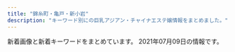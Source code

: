 ```yaml
---
title: "錦糸町・亀戸・新小岩"
description: "キーワード別にの巨乳アジアン・チャイナエステ嬢情報をまとめました。"
---
```


新着画像と新着キーワードをまとめています。
2021年07月09日の情報です。

<DmmAffiliateIns />
<KeywordTable
  shops={
    [
    {
        "img_links": [
            "http://dccompanyqoo10.cafe24.com/tiffany/images/common/header.png",
            "http://dccompanyqoo10.cafe24.com/tiffany/images/top/store_bg.png",
            "http://dccompanyqoo10.cafe24.com/tiffany/images/store/store.png"
        ],
        "keywords": {},
        "station": "JR\u9326\u7cf8\u753a\u99c5\u5357\u53e3",
        "name": "Cherry",
        "url": "http://cherry-esthe.com/"
    },
    {
        "url": "http://ipidiw.com/relaxnomori/",
        "keywords": {
            "86": 1,
            "90": 2,
            "93": 1
        },
        "name": "\u30ea\u30e9\u30c3\u30af\u30b9\u306e\u68ee",
        "station": "\u68ee\u4e0b\u99c5A4\u53e3",
        "img_links": [
            "http://ipidiw.com/relaxnomori/images/mobile.jpg",
            "http://ipidiw.com/relaxnomori/images/tt.jpg",
            "http://ipidiw.com/relaxnomori/images/interior.png",
            "http://ipidiw.com/relaxnomori/images/interior_t.jpg",
            "http://ipidiw.com/relaxnomori/user_data/00000020.jpg",
            "http://ipidiw.com/relaxnomori/user_data/00000017.jpg",
            "http://ipidiw.com/relaxnomori/images/news.jpg",
            "http://ipidiw.com/relaxnomori/images/tp.png",
            "http://ipidiw.com/relaxnomori/images/staff_t.jpg",
            "http://ipidiw.com/relaxnomori/user_data/00000019.jpg",
            "http://ipidiw.com/relaxnomori/images/rem.jpg",
            "http://ipidiw.com/relaxnomori/user_data/00000018.jpg"
        ]
    },
    {
        "keywords": {},
        "url": "http://k-yorocobi.com/",
        "name": "\u3088\u308d\u3053\u3073",
        "img_links": [
            "http://k-yorocobi.com/images/b-mobile.png",
            "http://k-yorocobi.com/staff/s-rina.jpg",
            "http://k-yorocobi.com/images/c-staff.png",
            "http://k-yorocobi.com/staff/s-tika.jpg",
            "http://k-yorocobi.com/pic/pic3.jpg",
            "http://k-yorocobi.com/pic/pic2.jpg",
            "http://k-yorocobi.com/staff/s-emi.jpg",
            "http://k-yorocobi.com/images/bill.jpg",
            "http://k-yorocobi.com/images/c-interior.png",
            "http://k-yorocobi.com/pic/pic1.jpg",
            "http://k-yorocobi.com/images/bar-news.png",
            "http://k-yorocobi.com/images/bar-pickup.png",
            "http://k-yorocobi.com/images/b-movie.png",
            "http://k-yorocobi.com/staff/s-yuyu.jpg",
            "http://k-yorocobi.com/images/footer.png",
            "http://k-yorocobi.com/images/bar-interior.png",
            "http://k-yorocobi.com/pic/pic4.jpg",
            "http://k-yorocobi.com/images/b-tel.png",
            "http://k-yorocobi.com/images/b-awaawa.png",
            "http://k-yorocobi.com/images/bar-staff.png",
            "http://k-yorocobi.com/images/c-top.png",
            "http://k-yorocobi.com/images/bar-cam.png"
        ],
        "station": "JR\u9326\u7cf8\u753a\u99c5\u5317\u53e3"
    },
    {
        "url": "https://www.yitigo.work/",
        "station": "JR\u5c0f\u5ca9\u99c5\u5357\u53e3",
        "img_links": [
            "https://www.yitigo.work/images/home/index_07.png",
            "https://www.yitigo.work/images/home/index_19.png",
            "https://www.yitigo.work/images/home/staff_02.jpg",
            "https://www.yitigo.work/images/staff/mayu1.jpg",
            "https://www.yitigo.work/images/top_flash_01.jpg",
            "https://www.yitigo.work/images/staff/hani.png",
            "https://www.yitigo.work/images/top_flash_02.jpg",
            "https://www.yitigo.work/images/staff/staff_01.png",
            "https://www.yitigo.work/images/top_02.png",
            "https://www.yitigo.work/images/staff/hana.png",
            "https://www.yitigo.work/images/staff/mayu.png",
            "https://www.yitigo.work/images/home/staff_01.jpg",
            "https://www.yitigo.work/images/home/index_11.png",
            "https://www.yitigo.work/images/page_top.png",
            "https://www.yitigo.work/images/staff/risa1.jpg",
            "https://www.yitigo.work/images/home/index_09.png",
            "https://www.yitigo.work/images/home/staff_05.jpg",
            "https://www.yitigo.work/images/staff/staff_03.png",
            "https://www.yitigo.work/images/home/index_06.png",
            "https://www.yitigo.work/images/home/staff_04.jpg",
            "https://www.yitigo.work/images/home/index_14.png",
            "https://www.yitigo.work/images/home/index_tel.png",
            "https://www.yitigo.work/images/home/index_13.png",
            "https://www.yitigo.work/images/home/index_01.png",
            "https://www.yitigo.work/images/home/index_05.png",
            "https://www.yitigo.work/images/home/staff_03.jpg",
            "https://www.yitigo.work/images/staff/hana1.jpg",
            "https://www.yitigo.work/images/home/index_15.png",
            "https://www.yitigo.work/images/staff/riri1.jpg",
            "https://www.yitigo.work/images/staff/riri.png",
            "https://www.yitigo.work/images/headerParts01.png",
            "https://www.yitigo.work/images/home/index_17.png",
            "https://www.yitigo.work/images/top_01.png",
            "https://www.yitigo.work/images/home/index_12.png",
            "https://www.yitigo.work/images/top_04.png",
            "https://www.yitigo.work/images/staff/hani1.jpg",
            "https://www.yitigo.work/images/home/index_10.png"
        ],
        "name": "\u82fa",
        "keywords": {}
    },
    {
        "url": "http://aria.tokyo-relaxtime.asia/",
        "img_links": [
            "http://aria.tokyo-relaxtime.asia/img/cast/rina-03.jpg",
            "http://aria.tokyo-relaxtime.asia/img/slick/st-3.jpg",
            "http://aria.tokyo-relaxtime.asia/img/cast/yumi-03.jpg",
            "http://aria.tokyo-relaxtime.asia/img/cast/rina-04.jpg",
            "http://aria.tokyo-relaxtime.asia/img/cast/rina-01.jpg",
            "http://aria.tokyo-relaxtime.asia/img/slick/st-4.jpg",
            "http://aria.tokyo-relaxtime.asia/img/cast/rina-02.jpg",
            "http://aria.tokyo-relaxtime.asia/img/slick/st-2.jpg",
            "http://aria.tokyo-relaxtime.asia/img/slick/st-1.jpg",
            "http://aria.tokyo-relaxtime.asia/img/slick/st-5.jpg",
            "http://aria.tokyo-relaxtime.asia/img/cast/risa-02.jpg",
            "http://aria.tokyo-relaxtime.asia/img/cast/apple-02.jpg",
            "http://aria.tokyo-relaxtime.asia/img/cast/yumi-02.jpg",
            "http://aria.tokyo-relaxtime.asia/img/cast/coco-03.jpg",
            "http://aria.tokyo-relaxtime.asia/img/cast/coco-01.jpg",
            "http://aria.tokyo-relaxtime.asia/img/cast/nana-02.jpg",
            "http://aria.tokyo-relaxtime.asia/img/cast/yumi-04.jpg",
            "http://aria.tokyo-relaxtime.asia/img/interior/corridor-1.jpg",
            "http://aria.tokyo-relaxtime.asia/img/cast/yumi-01.jpg",
            "http://aria.tokyo-relaxtime.asia/img/cast/coco-04.jpg",
            "http://aria.tokyo-relaxtime.asia/img/cast/risa-01.jpg",
            "http://aria.tokyo-relaxtime.asia/img/cast/nana-01.jpg",
            "http://aria.tokyo-relaxtime.asia/img/cast/apple-01.jpg",
            "http://aria.tokyo-relaxtime.asia/img/cast/apple-03.jpg",
            "http://aria.tokyo-relaxtime.asia/img/cast/apple-04.jpg",
            "http://aria.tokyo-relaxtime.asia/img/cast/risa-03.jpg",
            "http://aria.tokyo-relaxtime.asia/img/cast/nana-04.jpg",
            "http://aria.tokyo-relaxtime.asia/img/cast/coco-02.jpg",
            "http://aria.tokyo-relaxtime.asia/img/cast/nana-03.jpg",
            "http://aria.tokyo-relaxtime.asia/img/interior/lobby-1.jpg"
        ],
        "name": "Aria\uff5e\u30a2\u30ea\u30a2\uff5e",
        "keywords": {},
        "station": "JR\u5c0f\u5ca9\u99c5\u5317\u53e3"
    },
    {
        "name": "Forever \uff5e\u30d5\u30a9\u30fc\u30a8\u30d0\u30fc\uff5e",
        "url": "http://kinshichoesute.xyz/",
        "station": "JR\u9326\u7cf8\u753a\u99c5",
        "keywords": {},
        "img_links": [
            "http://kinshichoesute.xyz/images/sys2.jpg",
            "http://kinshichoesute.xyz/img/karen2.jpg",
            "http://kinshichoesute.xyz/img/hina1.jpg",
            "http://kinshichoesute.xyz/images/int1.png",
            "http://kinshichoesute.xyz/images/5.jpg",
            "http://kinshichoesute.xyz/img/yu2.jpg",
            "http://kinshichoesute.xyz/images/9.jpg",
            "http://kinshichoesute.xyz/staff/miya.jpg",
            "http://kinshichoesute.xyz/staff/risa.jpg",
            "http://kinshichoesute.xyz/staff/sora.jpg",
            "http://kinshichoesute.xyz/images/4.jpg",
            "http://kinshichoesute.xyz/images/sys3.png",
            "http://kinshichoesute.xyz/staff/karen.jpg",
            "http://kinshichoesute.xyz/images/staff_t.png",
            "http://kinshichoesute.xyz/img/karen1.jpg",
            "http://kinshichoesute.xyz/images/8.jpg",
            "http://kinshichoesute.xyz/staff/ayumi.jpg",
            "http://kinshichoesute.xyz/img/momo2.jpg",
            "http://kinshichoesute.xyz/images/3.jpg",
            "http://kinshichoesute.xyz/images/2.jpg",
            "http://kinshichoesute.xyz/images/s1.png",
            "http://kinshichoesute.xyz/img/ayumi1.jpg",
            "http://kinshichoesute.xyz/images/7.jpg",
            "http://kinshichoesute.xyz/img/risa1.jpg",
            "http://kinshichoesute.xyz/images/s2.jpg",
            "http://kinshichoesute.xyz/img/momo1.jpg",
            "http://kinshichoesute.xyz/images/int2.png",
            "http://kinshichoesute.xyz/images/6.jpg",
            "http://kinshichoesute.xyz/staff/momo.jpg",
            "http://kinshichoesute.xyz/img/miya1.jpg",
            "http://kinshichoesute.xyz/staff/hina.jpg",
            "http://kinshichoesute.xyz/img/yu1.jpg",
            "http://kinshichoesute.xyz/images/head.jpg",
            "http://kinshichoesute.xyz/staff/yu.jpg",
            "http://kinshichoesute.xyz/img/hina2.jpg",
            "http://kinshichoesute.xyz/images/s1.jpg",
            "http://kinshichoesute.xyz/img/sora1.jpg",
            "http://kinshichoesute.xyz/images/interior_t.png"
        ]
    },
    {
        "img_links": [
            "http://www.sherry.relaxjp.info/files/001.jpg",
            "http://www.sherry.relaxjp.info/images/s_news.png",
            "http://www.sherry.relaxjp.info/images/s_message.png",
            "http://www.sherry.relaxjp.info/images/s_top_therapist.png",
            "http://www.sherry.relaxjp.info/images/slider-img001.jpg",
            "http://www.sherry.relaxjp.info/images/m4.jpg",
            "http://www.sherry.relaxjp.info/files/004.jpg",
            "http://www.sherry.relaxjp.info/images/m6.jpg",
            "http://www.sherry.relaxjp.info/images/slider-img002.jpg",
            "http://www.sherry.relaxjp.info/images/m3.jpg",
            "http://www.sherry.relaxjp.info/files/003.jpg",
            "http://www.sherry.relaxjp.info/files/005.jpg",
            "http://www.sherry.relaxjp.info/images/s_pickup.png",
            "http://www.sherry.relaxjp.info/images/m1.jpg",
            "http://www.sherry.relaxjp.info/images/m2.jpg",
            "http://www.sherry.relaxjp.info/files/002.jpg"
        ],
        "station": "JR\u9326\u7cf8\u753a\u99c5\u5357\u53e3",
        "keywords": {
            "G": 8,
            "88": 8,
            "86": 16,
            "87": 16,
            "D": 24,
            "C": 8
        },
        "url": "http://www.sherry.relaxjp.info/",
        "name": "SHERRY"
    },
    {
        "station": "JR\u65b0\u5c0f\u5ca9\u99c5\u5317\u53e3",
        "name": "\u7652",
        "url": "http://www.iyashi.estjpn.com/",
        "keywords": {
            "87": 12,
            "86": 12,
            "C": 12,
            "D": 12
        },
        "img_links": [
            "http://www.iyashi.estjpn.com/files/004.jpg",
            "http://www.iyashi.estjpn.com/images/tit_therapist.png",
            "http://www.iyashi.estjpn.com/images/img_tel.png",
            "http://www.iyashi.estjpn.com/images/tit_new.png",
            "http://www.iyashi.estjpn.com/files/002.jpg",
            "http://www.iyashi.estjpn.com/images/sp_tit_new.png",
            "http://www.iyashi.estjpn.com/images/top.jpg",
            "http://www.iyashi.estjpn.com/files/003.jpg",
            "http://www.iyashi.estjpn.com/images/sp_tit_therapist.png",
            "http://www.iyashi.estjpn.com/images/sp_top.jpg",
            "http://www.iyashi.estjpn.com/images/maining.jpg",
            "http://www.iyashi.estjpn.com/files/001.jpg"
        ]
    },
    {
        "station": "JR\u5c0f\u5ca9\u99c5\u5357\u53e3",
        "name": "\u304d\u3089\u3089",
        "url": "http://www.kirara.este88.com/",
        "keywords": {
            "C": 6
        },
        "img_links": [
            "http://www.kirara.este88.com/gals/sora1.jpg",
            "http://www.kirara.este88.com/images/sp-line.png",
            "http://www.kirara.este88.com/images/m-foot.png",
            "http://www.kirara.este88.com/images/sp-staff-list.png",
            "http://www.kirara.este88.com/images/info.png",
            "http://www.kirara.este88.com/gals/nana1.jpg",
            "http://www.kirara.este88.com/gals/haru1.jpg",
            "http://www.kirara.este88.com/images/m-tel.png",
            "http://www.kirara.este88.com/gals/miya1.jpg",
            "http://www.kirara.este88.com/gals/aki1.jpg"
        ]
    },
    {
        "keywords": {
            "84": 2,
            "98": 2,
            "86": 2,
            "89": 6,
            "H": 2,
            "85": 4,
            "D": 4,
            "C": 12
        },
        "img_links": [
            "http://www.o-miyabi.com/images/rec_09.jpg",
            "http://www.o-miyabi.com/images/movie_09.jpg",
            "http://www.o-miyabi.com/s/uploads/08.jpg",
            "http://www.o-miyabi.com/s/images/slider/prev.png",
            "http://www.o-miyabi.com/images/staff_09.jpg",
            "http://www.o-miyabi.com/s/images/tel.png",
            "http://www.o-miyabi.com/s/images/service_03.png",
            "http://www.o-miyabi.com/images/info_09.jpg",
            "http://www.o-miyabi.com/images/index_02.jpg",
            "http://www.o-miyabi.com/s/image/nav_manga.png",
            "http://www.o-miyabi.com/images/upload/thumb/72ffa1fb925d394b.jpg",
            "http://www.o-miyabi.com/s/uploads/01.jpg",
            "http://www.o-miyabi.com/s/images/slider/next.png",
            "http://www.o-miyabi.com/images/upload/thumb/0981f77ac0a1e07f.jpg",
            "http://www.o-miyabi.com/images/index_16.jpg",
            "http://www.o-miyabi.com/images/index_14.jpg",
            "http://www.o-miyabi.com/images/index_19.jpg",
            "http://www.o-miyabi.com/images/upload/thumb/e12bb065f2380463.jpg",
            "http://www.o-miyabi.com/images/index_01.jpg",
            "http://www.o-miyabi.com/images/index_13.jpg",
            "http://www.o-miyabi.com/images/upload/thumb/04d21d82d11bc049.jpg",
            "http://www.o-miyabi.com/images/upload/thumb/db15ea2226867103.jpg",
            "http://www.o-miyabi.com/images/upload/thumb/9d3d2461d9f48c10.jpg",
            "http://www.o-miyabi.com/images/upload/thumb/51d074f8f9cdb905.jpg",
            "http://www.o-miyabi.com/s/images/iphone.png",
            "http://www.o-miyabi.com/s/images/slider/2.jpg",
            "http://www.o-miyabi.com/s/uploads/02.jpg",
            "http://www.o-miyabi.com/images/upload/thumb/1a8371be7358f1df.jpg",
            "http://www.o-miyabi.com/images/upload/thumb/e8ce03389936d648.jpg",
            "http://www.o-miyabi.com/s/images/slider/1.jpg",
            "http://www.o-miyabi.com/images/upload/thumb/928147996b3538a2.jpg",
            "http://www.o-miyabi.com/s/uploads/07.jpg",
            "http://www.o-miyabi.com/s/images/service_07.png",
            "http://www.o-miyabi.com/s/images/t1.jpg",
            "http://www.o-miyabi.com/s/images/pc.png",
            "http://www.o-miyabi.com/images/upload/thumb/0c5cf3b504009aac.jpg",
            "http://www.o-miyabi.com/images/upload/thumb/57af63e7ff71466b.jpg",
            "http://www.o-miyabi.com/s/image/nav_topics.png",
            "http://www.o-miyabi.com/images/index_18.jpg",
            "http://www.o-miyabi.com/s/uploads/06.jpg",
            "http://www.o-miyabi.com/s/images/t2.jpg",
            "http://www.o-miyabi.com/images/index_04.jpg",
            "http://www.o-miyabi.com/s/uploads/03.jpg",
            "http://www.o-miyabi.com/s/image/nav_hotel.png",
            "http://www.o-miyabi.com/images/upload/thumb/0dc07af1006255fa.jpg",
            "http://www.o-miyabi.com/images/index_03.jpg",
            "http://www.o-miyabi.com/images/index_10.jpg",
            "http://www.o-miyabi.com/images/upload/thumb/6fceb6aef71115ac.jpg",
            "http://www.o-miyabi.com/images/upload/thumb/6d7987cae648e809.jpg",
            "http://www.o-miyabi.com/images/index_06.jpg",
            "http://www.o-miyabi.com/s/images/okubokomachi.jpg",
            "http://www.o-miyabi.com/s/images/slider/3.jpg",
            "http://www.o-miyabi.com/s/image/nav_sys.png",
            "http://www.o-miyabi.com/images/upload/thumb/a94688ee4d8e03ad.jpg",
            "http://www.o-miyabi.com/images/index_09.jpg",
            "http://www.o-miyabi.com/s/images/top_2.jpg",
            "http://www.o-miyabi.com/images/upload/thumb/301c9a35b11a384f.jpg",
            "http://www.o-miyabi.com/s/image/nav_cast.png",
            "http://www.o-miyabi.com/images/upload/thumb/ee1f5473198d928e.jpg",
            "http://www.o-miyabi.com/images/upload/thumb/7713de024ddc43e7.jpg",
            "http://www.o-miyabi.com/images/info_02.jpg",
            "http://www.o-miyabi.com/girl/01.jpg",
            "http://www.o-miyabi.com/s/images/service_01.png",
            "http://www.o-miyabi.com/s/images/t3.jpg",
            "http://www.o-miyabi.com/images/info.jpg",
            "http://www.o-miyabi.com/s/uploads/04.jpg",
            "http://www.o-miyabi.com/s/image/nav_top.png",
            "http://www.o-miyabi.com/images/index_05.jpg",
            "http://www.o-miyabi.com/images/upload/thumb/3074da3acdacd1a3.jpg",
            "http://www.o-miyabi.com/images/index_07.jpg",
            "http://www.o-miyabi.com/images/rec.jpg"
        ],
        "name": "\u96c5\u82b3",
        "station": "JR\u65b0\u5c0f\u5ca9\u99c5\u5357\u53e3",
        "url": "http://www.o-miyabi.com/"
    },
    {
        "name": "\u871c\u82b1",
        "url": "http://hani-est.xyz/",
        "keywords": {
            "\u4e73": 12,
            "94": 12,
            "82": 12,
            "C": 41,
            "90": 24,
            "83": 12,
            "E": 12,
            "\u5de8\u4e73": 12
        },
        "img_links": [
            "http://hani-est.xyz/images/top.jpg",
            "http://hani-est.xyz/images/g4.jpg",
            "http://hani-est.xyz/images/zi-newface.png",
            "http://hani-est.xyz/images/new1.jpg",
            "http://hani-est.xyz/images/g1.jpg",
            "http://hani-est.xyz/images/zi-ao.png",
            "http://hani-est.xyz/images/g8.jpg",
            "http://hani-est.xyz/images/banna.jpg",
            "http://hani-est.xyz/images/zi-staff.png",
            "http://hani-est.xyz/images/g5.jpg",
            "http://hani-est.xyz/images/banna2.jpg",
            "http://hani-est.xyz/images/banna1.jpg",
            "http://hani-est.xyz/images/zi-service.png",
            "http://hani-est.xyz/images/zi-pri.png",
            "http://hani-est.xyz/images/g6.jpg",
            "http://hani-est.xyz/images/g2.jpg",
            "http://hani-est.xyz/images/a1.jpg"
        ],
        "station": "\u897f\u5927\u5cf6\u99c5A1\u51fa\u53e3"
    },
    {
        "url": "http://www.himawari-shinkoiwa.com/",
        "img_links": [
            "http://www.himawari-shinkoiwa.com/img/ttl_info.png",
            "http://www.himawari-shinkoiwa.com/img/ttl_news.png",
            "http://www.himawari-shinkoiwa.com/files/004-02.jpg",
            "http://www.himawari-shinkoiwa.com/img/move.jpg",
            "http://www.himawari-shinkoiwa.com/files/005.jpg",
            "http://www.himawari-shinkoiwa.com/images/line.png",
            "http://www.himawari-shinkoiwa.com/files/001.jpg",
            "http://www.himawari-shinkoiwa.com/files/004.jpg",
            "http://www.himawari-shinkoiwa.com/files/005-02.jpg",
            "http://www.himawari-shinkoiwa.com/img/btn_side_mobile.jpg",
            "http://www.himawari-shinkoiwa.com/images/slider/3.jpg",
            "http://www.himawari-shinkoiwa.com/images/slider/1.jpg",
            "http://www.himawari-shinkoiwa.com/images/slider/2.jpg",
            "http://www.himawari-shinkoiwa.com/img/pickup.jpg",
            "http://www.himawari-shinkoiwa.com/files/001-02.jpg",
            "http://www.himawari-shinkoiwa.com/img/goback.jpg",
            "http://www.himawari-shinkoiwa.com/img/tel.png",
            "http://www.himawari-shinkoiwa.com/img/btn_blog.png",
            "http://www.himawari-shinkoiwa.com/img/ttl_move.png"
        ],
        "keywords": {
            "C": 11,
            "87": 2,
            "D": 6,
            "86": 4
        },
        "station": "JR\u65b0\u5c0f\u5ca9\u99c5\u5357\u53e3",
        "name": "\u3072\u307e\u308f\u308a"
    },
    {
        "name": "\u857e\u3064\u307c\u307f",
        "url": "http://ciyuret.xyz/",
        "station": "JR\u65b0\u5c0f\u5ca9\u99c5\u5357\u53e3",
        "keywords": {
            "\u4e73": 4,
            "88": 6,
            "D": 18,
            "86": 6
        },
        "img_links": [
            "http://ciyuret.xyz/webstyle/badd75c5fb849403768cc3a9443ae4b2.jpg",
            "http://ciyuret.xyz/uploads/allimg/210630/1-210630162P9341.jpg",
            "http://ciyuret.xyz/uploads/allimg/210630/1-210630142925W0.jpg",
            "http://ciyuret.xyz/uploads/210630/1-2106301419202X.jpg",
            "http://ciyuret.xyz/uploads/210630/1-210630132416414.jpg",
            "http://ciyuret.xyz/uploads/210630/1-210630132440B7.jpg",
            "http://ciyuret.xyz/uploads/210630/1-21063013234J12.jpg"
        ]
    },
    {
        "station": "JR\u5c0f\u5ca9\u99c5\u5317\u53e3",
        "img_links": [],
        "name": "\u30de\u30ea\u30a2\u30d9\u30fc\u30e9",
        "keywords": {},
        "url": "http://mariabella.ies.fun/"
    },
    {
        "keywords": {
            "C": 7
        },
        "url": "http://miyabi-aroma.xyz/",
        "station": "JR\u4e80\u6238\u99c5\u6771\u53e3",
        "name": "\u685c",
        "img_links": [
            "http://miyabi-aroma.xyz/images/index-rose_09.png",
            "http://miyabi-aroma.xyz/images/index-rose_13.png",
            "http://miyabi-aroma.xyz/images/staff/3/yami.jpg",
            "http://miyabi-aroma.xyz/images/index-rose_02.png",
            "http://miyabi-aroma.xyz/images/3/2.jpg",
            "http://miyabi-aroma.xyz/images/shishu/se1.jpg",
            "http://miyabi-aroma.xyz/images/staff/3/rina.jpg",
            "http://miyabi-aroma.xyz/images/staff/3/kiki.jpg",
            "http://miyabi-aroma.xyz/images/shishu/se2.jpg",
            "http://miyabi-aroma.xyz/images/3/1.jpg",
            "http://miyabi-aroma.xyz/images/staff/3/yaya2.jpg",
            "http://miyabi-aroma.xyz/images/staff/3/rina2.jpg",
            "http://miyabi-aroma.xyz/images/index-rose_04.png",
            "http://miyabi-aroma.xyz/images/staff/3/yaya1.jpg",
            "http://miyabi-aroma.xyz/images/staff/3/miya.jpg",
            "http://miyabi-aroma.xyz/images/staff/3/kiki2.jpg",
            "http://miyabi-aroma.xyz/images/11.png",
            "http://miyabi-aroma.xyz/images/staff/3/ami.jpg",
            "http://miyabi-aroma.xyz/images/1801706901.jpg",
            "http://miyabi-aroma.xyz/images/index-rose_07.png",
            "http://miyabi-aroma.xyz/images/staff/3/miya2.jpg",
            "http://miyabi-aroma.xyz/images/nav/nav-sys.jpg",
            "http://miyabi-aroma.xyz/images/nav/nav-staff.jpg",
            "http://miyabi-aroma.xyz/images/nav/nav-job.jpg",
            "http://miyabi-aroma.xyz/images/nav/nav-info.jpg",
            "http://miyabi-aroma.xyz/images/staff/3/ami2.jpg"
        ]
    },
    {
        "img_links": [
            "http://harunohana.jpest.net/uploads//sites/38/2021/02/staff-tit.png",
            "http://harunohana.jpest.net/uploads//sites/38/elementor/thumbs/g4-p3mbec1gp2hjuwwbjw36y43rzgwycta8xnrv7ujz68.jpg",
            "http://harunohana.jpest.net/uploads//sites/38/2021/02/xian.jpg",
            "http://harunohana.jpest.net/uploads//sites/38/2021/02/mobile-tit.png",
            "http://harunohana.jpest.net/uploads//sites/38/2021/02/c5.jpg",
            "http://harunohana.jpest.net/uploads//sites/38/elementor/thumbs/c1-p3a4bw5e1kwi5v056or06ljv5c0e005xwohq00tseg.jpg",
            "http://harunohana.jpest.net/uploads//sites/38/2021/02/c6.jpg",
            "http://harunohana.jpest.net/uploads//sites/38/elementor/thumbs/g5-p5qga8zeagwf7efovdavelljg7lsn1y4eanjgcq0uo.jpg",
            "http://harunohana.jpest.net/uploads//sites/38/elementor/thumbs/g3-p3mbdh0sfjb37s5dl0oi5txkdr5uasv3te8udptyvk.jpg",
            "http://harunohana.jpest.net/uploads//sites/38/2021/03/1.jpg",
            "http://harunohana.jpest.net/uploads//sites/38/2021/03/g2.jpg",
            "http://harunohana.jpest.net/uploads//sites/38/elementor/thumbs/g1-p3mbbo5xbyuayorl3qn8vsare61ijopmkh8c9mi4sw.jpg",
            "http://harunohana.jpest.net/uploads//sites/38/2021/02/info-tit.png",
            "http://harunohana.jpest.net/uploads//sites/38/2021/03/g5.jpg",
            "http://harunohana.jpest.net/uploads//sites/38/2021/02/mobile.jpg",
            "http://harunohana.jpest.net/uploads//sites/38/2021/02/tel_top.png",
            "http://harunohana.jpest.net/uploads//sites/38/2021/02/c4.jpg",
            "http://harunohana.jpest.net/uploads//sites/38/2021/02/pick-tit.png",
            "http://harunohana.jpest.net/uploads//sites/38/2021/02/c2.jpg",
            "http://harunohana.jpest.net/uploads//sites/38/2021/02/tel_staff.png",
            "http://harunohana.jpest.net/uploads//sites/38/2021/03/g3.jpg",
            "http://harunohana.jpest.net/uploads//sites/38/elementor/thumbs/c3-p3a4c1sf6l483iry9r6rlk4mpn8la6sbxgemvolfd4.jpg",
            "http://harunohana.jpest.net/uploads//sites/38/2021/02/c3.jpg",
            "http://harunohana.jpest.net/uploads//sites/38/2021/03/g1.jpg",
            "http://harunohana.jpest.net/uploads//sites/38/elementor/thumbs/c5-p3a4c3o3k96sqqp7ys00qjnjwezbpkzslpplu8in0o.jpg",
            "http://harunohana.jpest.net/uploads//sites/38/2021/02/top-3.png",
            "http://harunohana.jpest.net/uploads//sites/38/2021/02/tel_info.png",
            "http://harunohana.jpest.net/uploads//sites/38/2021/02/ditiao-1.png",
            "http://harunohana.jpest.net/uploads//sites/38/2021/02/c1.jpg",
            "http://harunohana.jpest.net/uploads//sites/38/elementor/thumbs/g2-p3mbcgd30zwwmzmmj2u1yl6l7q6iyltkocswnxcbm8.jpg",
            "http://harunohana.jpest.net/uploads//sites/38/elementor/thumbs/c2-p3a4by12f8z2t2xevpk9bl2sc3r4fedekxsoykr020.jpg",
            "http://harunohana.jpest.net/uploads//sites/38/2021/02/news-tit.png",
            "http://harunohana.jpest.net/uploads//sites/38/2021/02/tel_pickup.png",
            "http://harunohana.jpest.net/uploads//sites/38/2021/04/g5.jpg"
        ],
        "url": "http://harunohana.jpest.net/",
        "station": "JR\u9326\u7cf8\u753a\u5357\u53e3",
        "keywords": {
            "C": 12
        },
        "name": "\u6625\u306e\u82b1"
    },
    {
        "keywords": {
            "88": 8,
            "89": 9,
            "90": 3,
            "85": 2
        },
        "url": "http://gyaruzu.este.work/",
        "name": "\u6fc0\u5b89\u30ae\u30e3\u30eb\u30ba",
        "station": "JR\u4e80\u6238\u99c5\u5317\u53e3",
        "img_links": [
            "http://gyaruzu.este.work/icon2.png",
            "http://gyaruzu.este.work/2/uploadimg/1622985748.jpeg",
            "http://gyaruzu.este.work/2/uploadimg/1623313886.jpeg",
            "http://gyaruzu.este.work/2/uploadimg/1621394016.jpeg",
            "http://gyaruzu.este.work/2/uploadimg/1623314147.jpeg",
            "http://gyaruzu.este.work/2/uploadimg/1623314226.jpeg",
            "http://gyaruzu.este.work/2/uploadimg/1623313976.jpeg",
            "http://gyaruzu.este.work/loader.png",
            "http://gyaruzu.este.work/2/uploadimg/1621394318.jpeg",
            "http://gyaruzu.este.work/2/uploadimg/1623313809.jpeg"
        ]
    },
    {
        "station": "JR\u5c0f\u5ca9\u99c5\u5357\u53e3",
        "img_links": [
            "https://chm.jp/domains1/thaipataya/myimg/imgcom36605_sp.jpg",
            "https://chm.jp/domains1/thaipataya/myimg/imgcom37662_sp.png",
            "https://chm.jp/domains1/thaipataya/myimg/imgcom37668_sp.png",
            "https://chm.jp/domains1/thaipataya/myimg/imgcom36635_sp.jpg",
            "https://chm.jp/domains1/thaipataya/myimg/imgcom37653_sp.jpg",
            "https://chm.jp/domains1/thaipataya/myimg/imgcom37357_sp.jpg",
            "https://chm.jp/sozai/0_4999/bn122_sp.png",
            "https://chm.jp/domains1/thaipataya/myimg/imgcom37738_sp.png",
            "https://chm.jp/domains1/thaipataya/myimg/imgcom37655_sp.jpg",
            "https://chm.jp/domains1/thaipataya/myimg/imgcom37667_sp.png",
            "https://chm.jp/domains1/thaipataya/myimg/imgcom36636_sp.jpg",
            "https://chm.jp/domains1/thaipataya/myimg/imgcom37913_sp.jpg",
            "https://chm.jp/domains1/thaipataya/myimg/imgcom37359_sp.jpg",
            "https://chm.jp/domains1/thaipataya/myimg/imgcom37358_sp.jpg",
            "https://chm.jp/domains1/thaipataya/myimg/imgcom36613_sp.jpg",
            "https://chm.jp/domains1/thaipataya/myimg/imgcom37070_sp.png",
            "https://chm.jp/domains1/thaipataya/myimg/imgcom37361_sp.png",
            "https://chm.jp/domains1/thaipataya/myimg/imgcom37362_sp.jpg",
            "https://chm.jp/domains1/thaipataya/myimg/imgcom36582_sp.jpg",
            "https://chm.jp/domains1/thaipataya/myimg/imgcom37731_sp.png",
            "https://chm.jp/domains1/thaipataya/myimg/slideimg36562_sp.jpg",
            "https://chm.jp/domains1/thaipataya/myimg/imgcom36614_sp.png",
            "https://chm.jp/domains1/thaipataya/myimg/slideimg36561_sp.jpg",
            "https://chm.jp/domains1/thaipataya/myimg/imgcom37730_sp.png",
            "https://chm.jp/domains1/thaipataya/myimg/imgcom37669_sp.jpg",
            "https://chm.jp/domains1/thaipataya/myimg/imgcom36617_sp.jpg",
            "https://chm.jp/domains1/thaipataya/myimg/imgcom36565_sp.jpg",
            "https://chm.jp/domains1/thaipataya/myimg/imgcom36620_sp.jpg",
            "https://chm.jp/domains1/thaipataya/myimg/imgcom37841_sp.jpg",
            "https://chm.jp/domains1/thaipataya/myimg/imgcom37732_sp.png",
            "https://chm.jp/domains1/thaipataya/myimg/imgcom37067_sp.png",
            "https://chm.jp/domains1/thaipataya/myimg/imgcom37840_sp.jpg",
            "https://chm.jp/domains1/thaipataya/myimg/imgcom37659_sp.png",
            "https://chm.jp/domains1/thaipataya/myimg/imgcom37069_sp.jpg",
            "https://chm.jp/domains1/thaipataya/myimg/imgcom36579_sp.jpg",
            "https://chm.jp/domains1/thaipataya/myimg/imgcom37728_sp.png",
            "https://chm.jp/domains1/thaipataya/myimg/imgcom37733_sp.png",
            "https://chm.jp/domains1/thaipataya/myimg/imgcom37833_sp.jpg",
            "https://chm.jp/domains1/thaipataya/myimg/imgcom37789_sp.png",
            "https://chm.jp/domains1/thaipataya/myimg/imgcom37729_sp.png",
            "https://chm.jp/domains1/thaipataya/myimg/imgcom36618_sp.png",
            "https://chm.jp/domains1/thaipataya/myimg/imgcom37726_sp.png",
            "https://chm.jp/domains1/thaipataya/myimg/imgcom37658_sp.png",
            "https://chm.jp/domains1/thaipataya/myimg/imgcom37916_sp.jpg",
            "https://chm.jp/domains1/thaipataya/myimg/imgcom37665_sp.jpg",
            "https://chm.jp/domains1/thaipataya/myimg/imgcom37736_sp.png",
            "https://chm.jp/domains1/thaipataya/myimg/imgcom37740_sp.png",
            "https://chm.jp/domains1/thaipataya/myimg/imgcom36633_sp.jpg",
            "https://chm.jp/domains1/thaipataya/myimg/imgcom36603_sp.png",
            "https://chm.jp/sozai/0_4999/bn112_sp.png",
            "https://chm.jp/domains1/thaipataya/myimg/imgcom36619_sp.jpg",
            "https://chm.jp/domains1/thaipataya/myimg/imgcom36642_sp.png",
            "https://chm.jp/domains1/thaipataya/myimg/imgcom37834_sp.jpg",
            "https://chm.jp/domains1/thaipataya/myimg/imgcom36606_sp.jpg",
            "https://chm.jp/domains1/thaipataya/myimg/imgcom36604_sp.jpg",
            "https://chm.jp/domains1/thaipataya/myimg/imgcom37360_sp.jpg",
            "https://chm.jp/domains1/thaipataya/myimg/imgcom37660_sp.png",
            "https://chm.jp/domains1/thaipataya/myimg/imgcom37710_sp.jpg",
            "https://chm.jp/domains1/thaipataya/myimg/imgcom37725_sp.png",
            "https://chm.jp/domains1/thaipataya/myimg/imgcom36567_sp.jpg",
            "https://chm.jp/domains1/thaipataya/myimg/imgcom36644_sp.jpg",
            "https://chm.jp/domains1/thaipataya/myimg/imgcom37914_sp.jpg",
            "https://chm.jp/domains1/thaipataya/myimg/imgcom37839_sp.jpg",
            "https://chm.jp/domains1/thaipataya/myimg/imgcom36577_sp.jpg",
            "https://chm.jp/domains1/thaipataya/myimg/imgcom36576_sp.jpg",
            "https://chm.jp/domains1/thaipataya/myimg/imgcom36578_sp.jpg",
            "https://chm.jp/domains1/thaipataya/myimg/imgcom36580_sp.jpg",
            "https://chm.jp/domains1/thaipataya/myimg/imgcom36607_sp.jpg",
            "https://chm.jp/domains1/thaipataya/myimg/imgcom36643_sp.png",
            "https://chm.jp/domains1/thaipataya/myimg/imgcom36566_sp.png",
            "https://chm.jp/domains1/thaipataya/myimg/imgcom37666_sp.jpg",
            "https://chm.jp/domains1/thaipataya/myimg/imgcom36634_sp.jpg",
            "https://chm.jp/domains1/thaipataya/myimg/slideimg36560_sp.jpg",
            "https://chm.jp/domains1/thaipataya/myimg/imgcom36645_sp.jpg",
            "https://chm.jp/domains1/thaipataya/myimg/imgcom36575_sp.jpg",
            "https://chm.jp/domains1/thaipataya/myimg/imgcom37663_sp.jpg",
            "http://chm.jp/img/linebutton_82x20.png",
            "https://chm.jp/domains1/thaipataya/myimg/imgcom37739_sp.png",
            "https://chm.jp/domains1/thaipataya/myimg/imgcom37915_sp.jpg",
            "https://chm.jp/domains1/thaipataya/myimg/imgcom37654_sp.jpg",
            "https://chm.jp/domains1/thaipataya/myimg/imgcom37664_sp.png",
            "https://chm.jp/domains1/thaipataya/myimg/imgcom37661_sp.png",
            "https://chm.jp/domains1/thaipataya/myimg/imgcom36581_sp.jpg",
            "https://chm.jp/domains1/thaipataya/myimg/imgcom37734_sp.png",
            "https://chm.jp/domains1/thaipataya/myimg/imgcom37737_sp.png",
            "https://chm.jp/domains1/thaipataya/myimg/imgcom37727_sp.png"
        ],
        "url": "http://thaipataya.chm.jp/",
        "keywords": {
            "C": 13,
            "\u30bb\u30af\u30b7\u30fc": 1
        },
        "name": "\u30d1\u30bf\u30e4"
    },
    {
        "name": "Lucky\uff5e\u30e9\u30c3\u30ad\u30fc\uff5e",
        "url": "http://www.es-raku.link/",
        "img_links": [
            "http://www.es-raku.link/staff/ruru.jpg",
            "http://www.es-raku.link/images/tel.jpg",
            "http://www.es-raku.link/img/yuki1.jpg",
            "http://www.es-raku.link/images/list.jpg",
            "http://www.es-raku.link/images/3.jpg",
            "http://www.es-raku.link/images/staff_t.png",
            "http://www.es-raku.link/images/mobile.jpg",
            "http://www.es-raku.link/images/menu/top.png",
            "http://www.es-raku.link/staff/mai.jpg",
            "http://www.es-raku.link/staff/riri.jpg",
            "http://www.es-raku.link/images/menu/staff.png",
            "http://www.es-raku.link/images/menu/interior.png",
            "http://www.es-raku.link/images/9.jpg",
            "http://www.es-raku.link/images/rtel.jpg",
            "http://www.es-raku.link/img/ayaka1.jpg",
            "http://www.es-raku.link/img/mai1.jpg",
            "http://www.es-raku.link/images/1.jpg",
            "http://www.es-raku.link/images/6.jpg",
            "http://www.es-raku.link/img/ruru1.jpg",
            "http://www.es-raku.link/images/8.jpg",
            "http://www.es-raku.link/staff/yuki.jpg",
            "http://www.es-raku.link/img/riri1.jpg",
            "http://www.es-raku.link/staff/lucky.jpg",
            "http://www.es-raku.link/images/line.png",
            "http://www.es-raku.link/images/news.jpg",
            "http://www.es-raku.link/images/7.jpg",
            "http://www.es-raku.link/images/interior_t.png",
            "http://www.es-raku.link/images/int1.png",
            "http://www.es-raku.link/img/kaori1.jpg",
            "http://www.es-raku.link/staff/ayaka.jpg",
            "http://www.es-raku.link/img/lucky1.jpg",
            "http://www.es-raku.link/images/r2.jpg",
            "http://www.es-raku.link/images/sys1.jpg",
            "http://www.es-raku.link/images/int2.png",
            "http://www.es-raku.link/images/head.png",
            "http://www.es-raku.link/staff/kaori.jpg",
            "http://www.es-raku.link/images/r1.jpg",
            "http://www.es-raku.link/images/2.jpg"
        ],
        "station": "JR\u9326\u7cf8\u753a\u99c5\u5357\u53e3",
        "keywords": {}
    },
    {
        "url": "http://el-grande.asia/",
        "name": "\u30a8\u30eb\u30b0\u30e9\u30f3\u30c7-elgrande-",
        "keywords": {},
        "img_links": [
            "http://el-grande.asia/img/dagger.png",
            "http://el-grande.asia/img/cast/rey-02.jpg",
            "http://el-grande.asia/img/cast/lucy-01.jpg",
            "http://el-grande.asia/img/interior/lobby-1.jpg",
            "http://el-grande.asia/img/cast/haru-04.jpg",
            "http://el-grande.asia/img/cast/shu-01.jpg",
            "http://el-grande.asia/img/cast/baby-01.jpg",
            "http://el-grande.asia/img/cast/lucy-02.jpg",
            "http://el-grande.asia/img/btn_twitter.png",
            "http://el-grande.asia/img/cast/ki-04.jpg",
            "http://el-grande.asia/img/cast/lucy-04.jpg",
            "http://el-grande.asia/img/cast/baby-02.jpg",
            "http://el-grande.asia/img/cast/baby-04.jpg",
            "http://el-grande.asia/img/cast/haru-01.jpg",
            "http://el-grande.asia/img/cast/mai-04.jpg",
            "http://el-grande.asia/img/cast/sara-08.jpg",
            "http://el-grande.asia/img/cast/sara-05.jpg",
            "http://el-grande.asia/img/btn_top.png",
            "http://el-grande.asia/img/cast/hana-04.jpg",
            "http://el-grande.asia/img/cast/ki-01.jpg",
            "http://el-grande.asia/img/cast/ki-02.jpg",
            "http://el-grande.asia/img/cast/rey-04.jpg",
            "http://el-grande.asia/img/interior/corridor-1.jpg",
            "http://el-grande.asia/img/cast/mai-03.jpg",
            "http://el-grande.asia/img/cast/aki-03.jpg",
            "http://el-grande.asia/img/interior/shower-4.jpg",
            "http://el-grande.asia/img/cast/lucy-03.jpg",
            "http://el-grande.asia/img/cast/sara-06.jpg",
            "http://el-grande.asia/img/btn_cast.png",
            "http://el-grande.asia/img/cast/haru-03.jpg",
            "http://el-grande.asia/img/cast/hana-03.jpg",
            "http://el-grande.asia/img/cast/hana-02.jpg",
            "http://el-grande.asia/img/cast/shu-04.jpg",
            "http://el-grande.asia/img/cast/baby-03.jpg",
            "http://el-grande.asia/img/cast/hana-01.jpg",
            "http://el-grande.asia/img/btn_interior.png",
            "http://el-grande.asia/img/cast/mai-01.jpg",
            "http://el-grande.asia/img/cast/shu-03.jpg",
            "http://el-grande.asia/img/cast/ki-03.jpg",
            "http://el-grande.asia/img/cast/aki-04.jpg",
            "http://el-grande.asia/img/cast/rey-01.jpg",
            "http://el-grande.asia/img/cast/aki-01.jpg",
            "http://el-grande.asia/img/cast/haru-02.jpg",
            "http://el-grande.asia/img/cast/shu-02.jpg",
            "http://el-grande.asia/img/cast/aki-02.jpg"
        ],
        "station": "JR\u65b0\u5c0f\u5ca9\u99c5\u5357\u53e3"
    },
    {
        "station": "JR\u9326\u7cf8\u753a\u99c5\u5317\u53e3",
        "keywords": {
            "85": 90,
            "92": 15,
            "D": 150,
            "89": 15,
            "86": 30,
            "83": 15,
            "E": 15,
            "88": 15,
            "C": 45,
            "87": 30
        },
        "img_links": [
            "https://kinshicho-mensesthe.net/staff2/rika-l1.jpg",
            "https://kinshicho-mensesthe.net/staff2/yuki-s1.jpg",
            "https://kinshicho-mensesthe.net/room/4-l.jpg",
            "https://kinshicho-mensesthe.net/images/header3.png",
            "https://kinshicho-mensesthe.net/staff2/kokomi-s1.jpg",
            "https://kinshicho-mensesthe.net/images/qrcode.png",
            "https://kinshicho-mensesthe.net/staff2/saki-l1.jpg",
            "https://kinshicho-mensesthe.net/room/esthe1.jpg",
            "https://kinshicho-mensesthe.net/mens-esthe-massage/2020/10/17/moe-s1.jpg",
            "https://kinshicho-mensesthe.net/staff2/sora-s1.jpg",
            "https://kinshicho-mensesthe.net/staff2/yumi-s1.jpg",
            "https://kinshicho-mensesthe.net/button/staff.png",
            "https://kinshicho-mensesthe.net/mens-esthe-massage/2021/06/02/yumi-s1.jpg",
            "https://kinshicho-mensesthe.net/images/clear.png",
            "https://kinshicho-mensesthe.net/staff2/sakura-s2.jpg",
            "https://kinshicho-mensesthe.net/mens-esthe-massage/2020/01/22/yuki-s1.jpg",
            "https://kinshicho-mensesthe.net/mens-esthe-massage/2020/02/06/sora-s1.jpg",
            "https://kinshicho-mensesthe.net/mens-esthe-massage/2020/02/06/satomi-s1.jpg",
            "https://kinshicho-mensesthe.net/staff2/rui-l1.jpg",
            "https://kinshicho-mensesthe.net/staff2/sera-l1.jpg",
            "https://kinshicho-mensesthe.net/room/6-s.jpg",
            "https://kinshicho-mensesthe.net/staff2/haruka-l1.jpg",
            "https://kinshicho-mensesthe.net/room/5-l.jpg",
            "https://kinshicho-mensesthe.net/staff2/rika-s1.jpg",
            "https://kinshicho-mensesthe.net/staff2/satomi-s1.jpg",
            "https://kinshicho-mensesthe.net/staff2/sakura-l2.jpg",
            "https://kinshicho-mensesthe.net/room/2-l.jpg",
            "https://kinshicho-mensesthe.net/room/3-l.jpg",
            "https://kinshicho-mensesthe.net/staff2/moe-s1.jpg",
            "https://kinshicho-mensesthe.net/staff2/sayaka-s1.jpg",
            "https://kinshicho-mensesthe.net/images/camp.png",
            "https://kinshicho-mensesthe.net/room/esthe3.jpg",
            "https://kinshicho-mensesthe.net/staff2/mai-l1.jpg",
            "https://kinshicho-mensesthe.net/staff2/kiki-l1.jpg",
            "https://kinshicho-mensesthe.net/room/2-s.jpg",
            "https://kinshicho-mensesthe.net/staff2/kiki-s1.jpg",
            "https://kinshicho-mensesthe.net/button/home.png",
            "https://kinshicho-mensesthe.net/staff2/mai-s1.jpg",
            "https://kinshicho-mensesthe.net/images/footer-r.png",
            "https://kinshicho-mensesthe.net/staff2/sayaka-l1.jpg",
            "https://kinshicho-mensesthe.net/staff2/yumi-l1.jpg",
            "https://kinshicho-mensesthe.net/room/1-l.jpg",
            "https://kinshicho-mensesthe.net/images/main1.jpg",
            "https://kinshicho-mensesthe.net/room/4-s.jpg",
            "https://kinshicho-mensesthe.net/room/esthe2.jpg",
            "https://kinshicho-mensesthe.net/staff2/satomi-l1.jpg",
            "https://kinshicho-mensesthe.net/images/flower.png",
            "https://kinshicho-mensesthe.net/staff2/rui-s1.jpg",
            "https://kinshicho-mensesthe.net/button/blog.png",
            "https://kinshicho-mensesthe.net/staff2/sera-s1.jpg",
            "https://kinshicho-mensesthe.net/staff2/yuki-l1.jpg",
            "https://kinshicho-mensesthe.net/staff2/kokomi-l1.jpg",
            "https://kinshicho-mensesthe.net/room/6-l.jpg",
            "https://kinshicho-mensesthe.net/room/5-s.jpg",
            "https://kinshicho-mensesthe.net/staff2/saki-s1.jpg",
            "https://kinshicho-mensesthe.net/room/1-s.jpg",
            "https://kinshicho-mensesthe.net/images/footer-l.png",
            "https://kinshicho-mensesthe.net/staff2/haruka-s1.jpg",
            "https://kinshicho-mensesthe.net/images/main-sp.jpg",
            "https://kinshicho-mensesthe.net/room/3-s.jpg"
        ],
        "name": "KIRARA",
        "url": "https://kinshicho-mensesthe.net/"
    },
    {
        "url": "http://iyasimori.jpest.net/",
        "img_links": [
            "http://iyasimori.jpest.net/uploads//sites/37/2021/01/bj_03.jpg",
            "http://iyasimori.jpest.net/uploads//sites/37/2021/01/a2.jpg",
            "http://iyasimori.jpest.net/uploads//sites/37/2021/01/g5.jpg",
            "http://iyasimori.jpest.net/uploads//sites/37/2021/01/news03.png",
            "http://iyasimori.jpest.net/uploads//sites/37/2021/01/a.jpg",
            "http://iyasimori.jpest.net/uploads//sites/37/2021/01/g2-2.jpg",
            "http://iyasimori.jpest.net/uploads//sites/37/2021/01/news01.png",
            "http://iyasimori.jpest.net/uploads//sites/37/2021/01/g3-2.jpg",
            "http://iyasimori.jpest.net/uploads//sites/37/2021/01/mobile.png",
            "http://iyasimori.jpest.net/uploads//sites/37/2021/01/g4.jpg",
            "http://iyasimori.jpest.net/uploads//sites/37/2021/01/g2-2-150x150.jpg",
            "http://iyasimori.jpest.net/uploads//sites/37/2021/04/g1-3.jpg",
            "http://iyasimori.jpest.net/uploads//sites/37/2021/01/g3-2-150x150.jpg",
            "http://iyasimori.jpest.net/uploads//sites/37/2021/01/g1-3.jpg",
            "http://iyasimori.jpest.net/uploads//sites/37/2021/01/r6.jpg",
            "http://iyasimori.jpest.net/uploads//sites/37/2021/04/g1-2-150x150.jpg",
            "http://iyasimori.jpest.net/uploads//sites/37/2021/04/g1-2.jpg",
            "http://iyasimori.jpest.net/uploads//sites/37/2021/01/r3-1.jpg",
            "http://iyasimori.jpest.net/uploads//sites/37/2021/01/g4-150x150.jpg",
            "http://iyasimori.jpest.net/uploads//sites/37/2021/01/r5.jpg",
            "http://iyasimori.jpest.net/uploads//sites/37/2021/04/g1-3-150x150.jpg",
            "http://iyasimori.jpest.net/uploads//sites/37/2021/01/r4-1.jpg",
            "http://iyasimori.jpest.net/uploads//sites/37/2021/01/g1-3-150x150.jpg",
            "http://iyasimori.jpest.net/uploads//sites/37/2021/01/top.jpg",
            "http://iyasimori.jpest.net/uploads//sites/37/2021/01/tite-staff.jpg",
            "http://iyasimori.jpest.net/uploads//sites/37/2021/01/g5-150x150.jpg"
        ],
        "station": "\u9752\u7825\u99c5",
        "keywords": {},
        "name": "\u7652\u3057\u306e\u68ee"
    },
    {
        "name": "\u3042\u308f\u308f",
        "station": "JR\u9326\u7cf8\u753a\u99c5\u5357\u53e3",
        "keywords": {
            "\u30bb\u30af\u30b7\u30fc": 11,
            "88": 26,
            "D": 104,
            "85": 26,
            "86": 13,
            "C": 13,
            "87": 52
        },
        "img_links": [
            "https://awa-akasuri.jp/wp-content/uploads/2020/01/yumi22.png",
            "https://awa-akasuri.jp/wp-content/uploads/2020/09/1_pc.png",
            "https://awa-akasuri.jp/wp-content/uploads/2020/01/mai1_1.jpg",
            "https://awa-akasuri.jp/wp-content/uploads/2020/09/sora.png",
            "https://awa-akasuri.jp/wp-content/uploads/2020/09/movie.png",
            "https://awa-akasuri.jp/wp-content/uploads/2020/01/rika24_1.png",
            "https://awa-akasuri.jp/wp-content/uploads/2020/01/aya22.png",
            "https://awa-akasuri.jp/wp-content/uploads/2020/01/mika21.png",
            "https://awa-akasuri.jp/wp-content/uploads/2020/09/2_pc.png",
            "https://awa-akasuri.jp/wp-content/uploads/2020/09/3_pc.png",
            "https://awa-akasuri.jp/wp-content/uploads/2020/09/5_pc.png",
            "https://awa-akasuri.jp/wp-content/uploads/2020/09/awawa400x400.png",
            "https://awa-akasuri.jp/wp-content/uploads/2020/09/1_sp.png",
            "https://awa-akasuri.jp/wp-content/uploads/2020/09/awawa400x400-270x174.png",
            "https://awa-akasuri.jp/wp-content/uploads/2020/09/4_pc.png",
            "https://awa-akasuri.jp/wp-content/uploads/2020/01/kokomi_1.jpg",
            "https://awa-akasuri.jp/wp-content/uploads/2020/01/tomo25.png",
            "https://awa-akasuri.jp/wp-content/uploads/2020/09/2_sp.png",
            "https://awa-akasuri.jp/wp-content/uploads/2020/01/yuki26.png"
        ],
        "url": "https://awa-akasuri.jp/"
    },
    {
        "img_links": [
            "http://yukinosakura.tyo.cm/images/room4.jpg",
            "http://yukinosakura.tyo.cm/images/top.jpg",
            "http://yukinosakura.tyo.cm/images/mobile.jpg",
            "http://yukinosakura.tyo.cm/images/room2.jpg",
            "http://yukinosakura.tyo.cm/images/room3.jpg",
            "http://yukinosakura.a2.webnavi.work/upload/sites/72/2020/04/2020040708052456.jpg",
            "http://yukinosakura.tyo.cm/images/s_news.jpg",
            "http://yukinosakura.a2.webnavi.work/upload/sites/72/2020/04/2020040708052434.jpg",
            "http://yukinosakura.tyo.cm/images/s_shedule.jpg",
            "http://yukinosakura.a2.webnavi.work/upload/sites/72/2020/04/2020040708052241.jpg",
            "http://yukinosakura.a2.webnavi.work/upload/sites/72/2020/04/2020040708052353.jpg",
            "http://yukinosakura.a2.webnavi.work/upload/sites/72/2020/04/2020040708052118.jpg",
            "http://yukinosakura.tyo.cm/images/room1.jpg",
            "http://yukinosakura.tyo.cm/images/s_staff.jpg"
        ],
        "keywords": {
            "86": 10,
            "C": 14,
            "85": 10,
            "83": 5,
            "D": 20
        },
        "url": "http://yukinosakura.tyo.cm/",
        "station": "JR\u4e80\u6238\u99c5\u5317\u53e3",
        "name": "\u685c\u82b1"
    },
    {
        "img_links": [
            "http://iyashi.sweet-relaxation.com/img/cast/olive-02.jpg",
            "http://iyashi.sweet-relaxation.com/img/cast/nana-03.jpg",
            "http://iyashi.sweet-relaxation.com/img/cast/eri-03.jpg",
            "http://iyashi.sweet-relaxation.com/img/cast/yaya-01.jpg",
            "http://iyashi.sweet-relaxation.com/img/treatment/ashitsubo-01.jpg",
            "http://iyashi.sweet-relaxation.com/img/treatment/body-01.jpg",
            "http://iyashi.sweet-relaxation.com/img/cast/nana-01.jpg",
            "http://iyashi.sweet-relaxation.com/img/slick/sl-1.jpg",
            "http://iyashi.sweet-relaxation.com/img/cast/yaya-03.jpg",
            "http://iyashi.sweet-relaxation.com/img/slick/sl-4.jpg",
            "http://iyashi.sweet-relaxation.com/img/cast/ran-02.jpg",
            "http://iyashi.sweet-relaxation.com/img/slick/sl-2.jpg",
            "http://iyashi.sweet-relaxation.com/img/cast/ran-03.jpg",
            "http://iyashi.sweet-relaxation.com/img/cast/olive-03.jpg",
            "http://iyashi.sweet-relaxation.com/img/cast/eri-02.jpg",
            "http://iyashi.sweet-relaxation.com/img/cast/eri-01.jpg",
            "http://iyashi.sweet-relaxation.com/img/cast/ran-01.jpg",
            "http://iyashi.sweet-relaxation.com/img/cast/nana-02.jpg",
            "http://iyashi.sweet-relaxation.com/img/slick/sl-3.jpg",
            "http://iyashi.sweet-relaxation.com/img/treatment/aroma-01.jpg",
            "http://iyashi.sweet-relaxation.com/img/slick/sl-7.jpg",
            "http://iyashi.sweet-relaxation.com/img/slick/sl-6.jpg",
            "http://iyashi.sweet-relaxation.com/img/cast/yaya-02.jpg",
            "http://iyashi.sweet-relaxation.com/img/slick/sl-5.jpg",
            "http://iyashi.sweet-relaxation.com/img/cast/olive-01.jpg"
        ],
        "station": "JR\u4e80\u6238\u99c5\u6771\u53e3",
        "url": "http://iyashi.sweet-relaxation.com/",
        "keywords": {},
        "name": "\u7652 IYASHI"
    },
    {
        "keywords": {
            "\u30bb\u30af\u30b7\u30fc": 2
        },
        "name": "\u7652\u3057\u306e\u6cc9",
        "img_links": [
            "https://iyashinoizumi.com/wp-content/uploads/2019/06/001.jpg",
            "https://iyashinoizumi.com/wp-content/uploads/2019/06/momoko1.jpg",
            "https://iyashinoizumi.com/wp-content/uploads/9B89E764-B754-425D-A9AC-BB5566FA6AC4.jpeg",
            "https://iyashinoizumi.com/wp-content/uploads/2019/06/43D6BE9C-43F6-45C2-95E5-E775CE725D67.jpeg",
            "https://iyashinoizumi.com/wp-content/uploads/7208DC4D-6E47-49CE-B1C0-3607E54E114B.jpeg",
            "https://iyashinoizumi.com/wp-content/uploads/5AA02D30-2C43-42C1-BE02-48E5A5C27E91-226x300.jpeg",
            "https://iyashinoizumi.com/wp-content/uploads/rin.jpg",
            "https://iyashinoizumi.com/wp-content/uploads/7208DC4D-6E47-49CE-B1C0-3607E54E114B-210x300.jpeg",
            "https://iyashinoizumi.com/wp-content/uploads/0731EF09-7405-4B36-8468-B17A307EB894-197x300.jpeg",
            "https://iyashinoizumi.com/wp-content/uploads/5AA02D30-2C43-42C1-BE02-48E5A5C27E91.jpeg",
            "https://iyashinoizumi.com/wp-content/uploads/2019/06/50CD669B-0FFA-4734-B898-EB3D53E95C21.jpeg",
            "https://iyashinoizumi.com/wp-content/uploads/hiruwari.png",
            "https://iyashinoizumi.com/wp-content/uploads/2019/06/5293C707-270F-4802-8168-1493DA07DDAE.jpeg",
            "https://iyashinoizumi.com/wp-content/uploads/9B89E764-B754-425D-A9AC-BB5566FA6AC4-270x300.jpeg",
            "https://iyashinoizumi.com/wp-content/uploads/0731EF09-7405-4B36-8468-B17A307EB894-e1579436226478.jpeg",
            "https://iyashinoizumi.com/wp-content/uploads/2019/06/2DD3549C-F937-441D-B0E3-E26520ACFABD-e1559410733851.jpeg",
            "https://iyashinoizumi.com/wp-content/uploads/0731EF09-7405-4B36-8468-B17A307EB894.jpeg"
        ],
        "url": "https://iyashinoizumi.com/",
        "station": "JR\u9326\u7cf8\u753a\u99c5\u5317\u53e3"
    },
    {
        "name": "\u3086\u304d",
        "keywords": {
            "88": 2,
            "89": 2,
            "86": 14,
            "D": 18
        },
        "url": "http://www.sh-yuki.work/",
        "station": "JR\u5c0f\u5ca9\u99c5\u5317\u53e3",
        "img_links": [
            "http://www.sh-yuki.work/uploads/200620/1-20062015425B54.jpg",
            "http://www.sh-yuki.work/uploads/191227/1-19122F94110460.jpg",
            "http://www.sh-yuki.work/images/room3.jpg",
            "http://www.sh-yuki.work/uploads/191028/1-19102Q03S5a4.jpg",
            "http://www.sh-yuki.work/uploads/191104/1-1911041I124915.jpg",
            "http://www.sh-yuki.work/uploads/191227/1-19122F93911958.jpg",
            "http://www.sh-yuki.work/uploads/200218/1-20021Q3591A57.jpg",
            "http://www.sh-yuki.work/uploads/190105/1-1Z105143940E6.jpg",
            "http://www.sh-yuki.work/uploads/191006/1-191006105IM24.jpg",
            "http://www.sh-yuki.work/uploads/190105/1-1Z1051440193X.jpg",
            "http://www.sh-yuki.work/uploads/200713/1-200G3110344421.jpg",
            "http://www.sh-yuki.work/uploads/200713/1-200G3125135C2.jpg",
            "http://www.sh-yuki.work/uploads/200618/1-20061Q6342Y06.jpg",
            "http://www.sh-yuki.work/uploads/200127/1-20012G02404310.jpg",
            "http://www.sh-yuki.work/uploads/201215/1-201215145153M4.jpg",
            "http://www.sh-yuki.work/uploads/210216/1-210216154445506.jpg",
            "http://www.sh-yuki.work/images/s_staff.jpg",
            "http://www.sh-yuki.work/images/room4.jpg",
            "http://www.sh-yuki.work/images/room2.jpg",
            "http://www.sh-yuki.work/images/lanmu5.jpg",
            "http://www.sh-yuki.work/uploads/201214/1-201214162100347.jpg",
            "http://www.sh-yuki.work/uploads/200218/1-20021Q359301Q.jpg",
            "http://www.sh-yuki.work/uploads/191021/1-19102116361I39.jpg",
            "http://www.sh-yuki.work/images/end.png",
            "http://www.sh-yuki.work/images/1.jpg",
            "http://www.sh-yuki.work/images/nbj2.jpg",
            "http://www.sh-yuki.work/uploads/190105/1-1Z105143R9539.jpg",
            "http://www.sh-yuki.work/uploads/210607/1-21060F93RT17.jpg",
            "http://www.sh-yuki.work/uploads/200110/1-20011013245Y49.jpg",
            "http://www.sh-yuki.work/uploads/191202/1-191202154021200.jpg",
            "http://www.sh-yuki.work/images/lanmu4.jpg",
            "http://www.sh-yuki.work/images/room1.jpg",
            "http://www.sh-yuki.work/uploads/201215/1-201215145200113.jpg",
            "http://www.sh-yuki.work/uploads/190105/1-1Z105143921224.jpg",
            "http://www.sh-yuki.work/uploads/210607/1-21060F93SS40.jpg",
            "http://www.sh-yuki.work/uploads/210216/1-210216154459443.jpg",
            "http://www.sh-yuki.work/images/lanmu3.jpg",
            "http://www.sh-yuki.work/uploads/200620/1-200620154311K4.jpg",
            "http://www.sh-yuki.work/uploads/191221/1-191221111A3123.jpg",
            "http://www.sh-yuki.work/images/s_news.jpg",
            "http://www.sh-yuki.work/uploads/190110/1-1Z110093529363.png",
            "http://www.sh-yuki.work/images/lanmu2.jpg",
            "http://www.sh-yuki.work/images/mobile.jpg",
            "http://www.sh-yuki.work/uploads/191006/1-191006105P61Z.jpg",
            "http://www.sh-yuki.work/uploads/201214/1-20121416231WV.jpg",
            "http://www.sh-yuki.work/images/top.png",
            "http://www.sh-yuki.work/uploads/200618/1-20061Q633094V.jpg"
        ]
    },
    {
        "img_links": [
            "http://www.es-royal.click/img/miyuki1.jpg",
            "http://www.es-royal.click/img/emi1.jpg",
            "http://www.es-royal.click/img/aya1.jpg",
            "http://www.es-royal.click/images/b3.jpg",
            "http://www.es-royal.click/images/8.jpg",
            "http://www.es-royal.click/images/staff_t.jpg",
            "http://www.es-royal.click/images/int2.png",
            "http://www.es-royal.click/img/momo2.jpg",
            "http://www.es-royal.click/img/ruru1.jpg",
            "http://www.es-royal.click/images/b2.jpg",
            "http://www.es-royal.click/images/s1.png",
            "http://www.es-royal.click/images/sys1.png",
            "http://www.es-royal.click/images/mobile.jpg",
            "http://www.es-royal.click/img/ego1.jpg",
            "http://www.es-royal.click/img/momo1.jpg",
            "http://www.es-royal.click/images/4.jpg",
            "http://www.es-royal.click/images/int1.png",
            "http://www.es-royal.click/img/mimi1.jpg",
            "http://www.es-royal.click/images/main_top.jpg",
            "http://www.es-royal.click/images/main_footer.jpg",
            "http://www.es-royal.click/images/1.jpg",
            "http://www.es-royal.click/img/nana1.jpg",
            "http://www.es-royal.click/images/5.jpg",
            "http://www.es-royal.click/images/head.jpg",
            "http://www.es-royal.click/images/interior_t.jpg",
            "http://www.es-royal.click/images/news.png",
            "http://www.es-royal.click/images/6.jpg",
            "http://www.es-royal.click/images/b1.jpg",
            "http://www.es-royal.click/images/9.jpg",
            "http://www.es-royal.click/images/7.jpg",
            "http://www.es-royal.click/images/ta.jpg",
            "http://www.es-royal.click/images/10.jpg"
        ],
        "keywords": {},
        "station": "\u4eac\u6210\u7acb\u77f3\u99c5\u5317\u53e3",
        "name": "\u5e78\u305b",
        "url": "http://www.es-royal.click/"
    },
    {
        "url": "http://kinshicho-es.xyz/",
        "keywords": {
            "C": 7
        },
        "name": "\u30b9\u30c1\u30e5\u30ef\u306e\u30b9\u30de\u30a4\u30eb",
        "station": "JR\u9326\u7cf8\u753a\u99c5\u5317\u53e3",
        "img_links": [
            "http://kinshicho-es.xyz/images/r1.jpg",
            "http://kinshicho-es.xyz/images/top.jpg",
            "http://kinshicho-es.xyz/images/r2.jpg",
            "http://kinshicho-es.xyz/images/r3.jpg",
            "http://kinshicho-es.xyz/images/g41.jpg",
            "http://kinshicho-es.xyz/images/g5.jpg",
            "http://kinshicho-es.xyz/images/b2.jpg",
            "http://kinshicho-es.xyz/images/g3.jpg",
            "http://kinshicho-es.xyz/images/b1.jpg",
            "http://kinshicho-es.xyz/images/kanban.jpg",
            "http://kinshicho-es.xyz/images/g2.jpg",
            "http://kinshicho-es.xyz/images/g0.jpg",
            "http://kinshicho-es.xyz/images/top1.jpg",
            "http://kinshicho-es.xyz/images/left1_2_02.jpg",
            "http://kinshicho-es.xyz/images/news-tit1.jpg",
            "http://kinshicho-es.xyz/images/r4.jpg"
        ]
    },
    {
        "station": "JR\u4e80\u6238\u99c5\u5317\u53e3",
        "url": "https://kameido-massage.com/",
        "keywords": {},
        "name": "\u842c\u751f\u697c",
        "img_links": [
            "https://kameido-massage.com/images/top1.jpg",
            "https://kameido-massage.com/room/room-l5.jpg",
            "https://kameido-massage.com/menu/blog.png",
            "https://kameido-massage.com/images/top2.jpg",
            "https://kameido-massage.com/2019/11/02/yuka-s1.jpg",
            "https://kameido-massage.com/icon/twitter.png",
            "https://kameido-massage.com/staff/riri-l1.jpg",
            "https://kameido-massage.com/room/room-l6.jpg",
            "https://kameido-massage.com/staff/riri-s1.jpg",
            "https://kameido-massage.com/room/room-l3.jpg",
            "https://kameido-massage.com/button/home.png",
            "https://kameido-massage.com/2021/07/07/riri-s1.jpg",
            "https://kameido-massage.com/images/footer-r.png",
            "https://kameido-massage.com/button/blog.png",
            "https://kameido-massage.com/staff/nana-s1.jpg",
            "https://kameido-massage.com/images/header3.png",
            "https://kameido-massage.com/staff/yuna-s1.jpg",
            "https://kameido-massage.com/staff/nana-l1.jpg",
            "https://kameido-massage.com/images/main-top.jpg",
            "https://kameido-massage.com/images/main-sp.jpg",
            "https://kameido-massage.com/icon/yelp.png",
            "https://kameido-massage.com/icon/facebook.png",
            "https://kameido-massage.com/2019/10/29/yuri-s1.jpg",
            "https://kameido-massage.com/2020/05/15/kazumi-s1.jpg",
            "https://scdn.line-apps.com/n/line_add_friends/btn/ja.png",
            "https://kameido-massage.com/staff/yuki-s1.jpg",
            "https://kameido-massage.com/button/staff.png",
            "https://kameido-massage.com/room/room-l1.jpg",
            "https://kameido-massage.com/staff/yuki-l1.jpg",
            "https://kameido-massage.com/room/room-l4.jpg",
            "https://kameido-massage.com/images/flower.png",
            "https://kameido-massage.com/images/main-small.jpg",
            "https://kameido-massage.com/staff/aki-s1.jpg",
            "https://kameido-massage.com/menu/home.png",
            "https://kameido-massage.com/2020/07/17/mika-s1.jpg",
            "https://kameido-massage.com/2021/04/28/yuna-s1.jpg",
            "https://kameido-massage.com/icon/line.png",
            "https://kameido-massage.com/2020/03/28/nana-s1.jpg",
            "https://kameido-massage.com/images/qrcode.png",
            "https://kameido-massage.com/link/mens-esthe.png",
            "https://kameido-massage.com/menu/staff.png",
            "https://kameido-massage.com/room/room-l2.jpg",
            "https://kameido-massage.com/images/footer-l.png",
            "https://kameido-massage.com/images/top3.jpg",
            "https://kameido-massage.com/images/clear.png",
            "https://kameido-massage.com/2019/12/25/mika-s1.jpg",
            "https://kameido-massage.com/2021/03/23/aki-s1.jpg",
            "https://kameido-massage.com/menu/info.png",
            "https://kameido-massage.com/staff/aki-l1.jpg",
            "https://kameido-massage.com/staff/yuna-l1.jpg",
            "https://kameido-massage.com/2019/11/10/erika-s1.jpg"
        ]
    },
    {
        "station": "JR\u65b0\u5c0f\u5ca9\u99c5\u5357\u53e3",
        "url": "http://y-rlx.net/",
        "name": "\u7f8e\u697d",
        "img_links": [
            "http://y-rlx.net/girl/010a.jpg",
            "http://y-rlx.net/girl/07.jpg",
            "http://y-rlx.net/images/01.png",
            "http://y-rlx.net/images/index_07.png",
            "http://y-rlx.net/images/acc_16.jpg",
            "http://y-rlx.net/girl/09.jpg",
            "http://y-rlx.net/girl/05.jpg",
            "http://y-rlx.net/girl/011.jpg",
            "http://y-rlx.net/images/index_19.png",
            "http://y-rlx.net/images/rex_16.jpg",
            "http://y-rlx.net/images/index_09.jpg",
            "http://y-rlx.net/girl/010.jpg",
            "http://y-rlx.net/girl/07a.jpg",
            "http://y-rlx.net/girl/02.jpg",
            "http://y-rlx.net/images/02.png",
            "http://y-rlx.net/images/index_13.jpg",
            "http://y-rlx.net/images/line.jpg",
            "http://y-rlx.net/images/info.png",
            "http://y-rlx.net/girl/00.jpg",
            "http://y-rlx.net/images/index_06.png",
            "http://y-rlx.net/images/index_04.png",
            "http://y-rlx.net/images/index_02.png",
            "http://y-rlx.net/girl/06.jpg",
            "http://y-rlx.net/images/rec_16.jpg",
            "http://y-rlx.net/girl/p01.jpg",
            "http://y-rlx.net/girl/03a.jpg",
            "http://y-rlx.net/images/index_08.jpg",
            "http://y-rlx.net/images/index_14.png",
            "http://y-rlx.net/girl/011a.jpg",
            "http://y-rlx.net/images/rec.jpg",
            "http://y-rlx.net/images/index_11.jpg",
            "http://y-rlx.net/images/acc_tit01.jpg",
            "http://y-rlx.net/images/index_12.jpg",
            "http://y-rlx.net/images/sys_16.jpg",
            "http://y-rlx.net/girl/01.jpg",
            "http://y-rlx.net/girl/03.jpg",
            "http://y-rlx.net/images/staff_16.jpg",
            "http://y-rlx.net/images/index_16.png",
            "http://y-rlx.net/images/index_23.jpg",
            "http://y-rlx.net/images/03.png",
            "http://y-rlx.net/girl/05a.jpg",
            "http://y-rlx.net/girl/08.jpg",
            "http://y-rlx.net/images/acc_tit.jpg",
            "http://y-rlx.net/images/index_10.jpg",
            "http://y-rlx.net/girl/09a.jpg",
            "http://y-rlx.net/images/index_21.jpg",
            "http://y-rlx.net/images/sys.jpg",
            "http://y-rlx.net/images/acc_tit03.jpg"
        ],
        "keywords": {
            "86": 2,
            "89": 1,
            "85": 1,
            "88": 1,
            "92": 1,
            "95": 2,
            "87": 1,
            "90": 1
        }
    },
    {
        "img_links": [
            "http://yousei.xyz/images/r2.jpg",
            "http://yousei.xyz/images/g5.jpg",
            "http://yousei.xyz/images/g3.jpg",
            "http://yousei.xyz/images/r3.jpg",
            "http://yousei.xyz/images/mob.png",
            "http://yousei.xyz/images/g1.jpg",
            "http://yousei.xyz/images/g2.jpg",
            "http://yousei.xyz/images/r4.jpg",
            "http://yousei.xyz/images/g6.jpg",
            "http://yousei.xyz/images/mobile.jpg",
            "http://yousei.xyz/images/r1.jpg",
            "http://yousei.xyz/images/g4.jpg",
            "http://yousei.xyz/images/recuit.jpg",
            "http://yousei.xyz/images/top.png"
        ],
        "url": "http://yousei.xyz/",
        "keywords": {},
        "station": "JR\u4e80\u6238\u99c5\u6771\u53e3",
        "name": "Remoon"
    },
    {
        "img_links": [
            "http://biwert.xyz/uploads/allimg/180620/1-1P620101640O8.png",
            "http://biwert.xyz/uploads/180620/1-1P62010154K00.png",
            "http://biwert.xyz/uploads/201007/1-20100G4464b26.jpg",
            "http://biwert.xyz/images/1-1P621101232H4.png",
            "http://biwert.xyz/uploads/180620/1-1P620101629244.png",
            "http://biwert.xyz/uploads/201006/1-2010061F032C0.jpg",
            "http://biwert.xyz/templets/default/picture/interior_t.jpg",
            "http://biwert.xyz/uploads/201003/1-2010031G3421X.jpg",
            "http://biwert.xyz/templets/default/picture/news.jpg",
            "http://biwert.xyz/uploads/201003/1-2010031G432629.jpg",
            "http://biwert.xyz/uploads/201003/1-2010031G415110.jpg",
            "http://biwert.xyz/templets/default/picture/head.jpg",
            "http://biwert.xyz/uploads/201003/1-2010031G35C32.jpg",
            "http://biwert.xyz/uploads/allimg/180620/1-1P6201013133b.jpg",
            "http://biwert.xyz/uploads/201109/1-201109141105216.jpg",
            "http://biwert.xyz/templets/default/picture/rec1.png",
            "http://biwert.xyz/uploads/201006/1-2010061A941445.jpg",
            "http://biwert.xyz/templets/default/picture/staff_t.jpg",
            "http://biwert.xyz/uploads/180620/1-1P62010193X63.jpg"
        ],
        "name": "\u4e00\u6642",
        "keywords": {
            "E": 18,
            "G": 9
        },
        "station": "JR\u5c0f\u5ca9\u99c5\u5317\u53e3",
        "url": "http://biwert.xyz/"
    },
    {
        "keywords": {
            "E": 3,
            "D": 12
        },
        "img_links": [
            "https://es-koakuma.com/wp-content/themes/este/img/top-img01b.png",
            "https://es-koakuma.com/wp-content/uploads/2018/12/876521sakuma.jpg",
            "https://es-koakuma.com/wp-content/themes/este/img/2.jpg",
            "https://es-koakuma.com/wp-content/themes/este/img/3.jpg",
            "https://es-koakuma.com/wp-content/themes/este/img/call.png",
            "https://es-koakuma.com/wp-content/themes/este/img/1.jpg",
            "https://es-koakuma.com/wp-content/themes/este/img/4.jpg",
            "https://es-koakuma.com/wp-content/uploads/2018/12/872165sakuma.jpg",
            "https://es-koakuma.com/wp-content/themes/este/img/top-img02.png",
            "https://es-koakuma.com/wp-content/themes/este/img/top-img01a.png",
            "https://es-koakuma.com/wp-content/uploads/2020/01/87621sakuma.jpg",
            "https://es-koakuma.com/wp-content/themes/este/img/tel_footer.png",
            "https://es-koakuma.com/wp-content/uploads/2018/12/212sakuma.jpg",
            "https://es-koakuma.com/wp-content/themes/este/img/tel_header.png"
        ],
        "station": "JR\u4e80\u6238\u99c5\u5317\u53e3",
        "name": "\u5c0f\u60aa\u9b54",
        "url": "https://es-koakuma.com/"
    },
    {
        "keywords": {
            "C": 13,
            "85": 2
        },
        "url": "http://rettryout.xyz/",
        "img_links": [
            "http://rettryout.xyz/uploads/181218/1-1Q21R106025N.png",
            "http://rettryout.xyz/uploads/181218/1-1Q21R10626151.png",
            "http://rettryout.xyz/uploads/210605/1-210605154451934.jpg",
            "http://rettryout.xyz/uploads/181218/1-1Q21R10G3C3.png",
            "http://rettryout.xyz/uploads/210602/1-2106021J019609.jpg",
            "http://rettryout.xyz/images/top-sp.png",
            "http://rettryout.xyz/uploads/210601/1-210601142SNb.jpg",
            "http://rettryout.xyz/uploads/210601/1-2106011543122X.jpg",
            "http://rettryout.xyz/uploads/210605/1-210605154440Z8.jpg",
            "http://rettryout.xyz/images/end.png",
            "http://rettryout.xyz/uploads/210601/1-210601154925960.jpg",
            "http://rettryout.xyz/uploads/210601/1-210601154226451.jpg",
            "http://rettryout.xyz/uploads/210615/1-210615152540K5.jpg",
            "http://rettryout.xyz/uploads/210601/1-21060114292J51.jpg",
            "http://rettryout.xyz/uploads/181218/1-1Q21R10649544.png",
            "http://rettryout.xyz/uploads/210615/1-210615152531494.jpg"
        ],
        "name": "\u30cf\u30ca",
        "station": "JR\u65b0\u5c0f\u5ca9\u99c5\u5357\u53e3"
    },
    {
        "name": "\u604b\u59eb",
        "url": "http://cpienakada.com/",
        "keywords": {
            "D": 4,
            "86": 1,
            "C": 1
        },
        "img_links": [
            "http://cpienakada.com/upload/images/20210331_153515.png",
            "http://cpienakada.com/upload/202104/thumb/1617264609.jpg",
            "http://cpienakada.com/upload/images/20210331_153453.jpg",
            "http://cpienakada.com/upload/202103/1617175265.jpg",
            "http://cpienakada.com/upload/202103/1617175559.jpg",
            "http://cpienakada.com/upload/202104/1617264788.jpg",
            "http://cpienakada.com/upload/202104/thumb_dis/1617264919.jpg",
            "http://cpienakada.com/upload/202104/1617264407.jpg",
            "http://cpienakada.com/upload/202104/1617331988.jpg",
            "http://cpienakada.com/upload/202104/thumb/1617264919.jpg",
            "http://cpienakada.com/upload/202104/thumb_dis/1617331988.jpg",
            "http://cpienakada.com/upload/202104/thumb/1617264407.jpg",
            "http://cpienakada.com/upload/202103/1617174691.jpg",
            "http://cpienakada.com/upload/202103/1617174846.jpg",
            "http://cpienakada.com/upload/202104/1617264919.jpg",
            "http://cpienakada.com/upload/202104/thumb/1617264788.jpg",
            "http://cpienakada.com/upload/202104/thumb_dis/1617264407.jpg",
            "http://cpienakada.com/upload/202104/thumb_dis/1617264609.jpg",
            "http://cpienakada.com/upload/images/20210402_094656.jpg",
            "http://cpienakada.com/upload/images/20210331_151305.jpg",
            "http://cpienakada.com/upload/202104/thumb_dis/1617264788.jpg",
            "http://cpienakada.com/upload/202104/1617264609.jpg",
            "http://cpienakada.com/upload/202104/thumb/1617331988.jpg",
            "http://cpienakada.com/upload/images/20210331_151639.jpg"
        ],
        "station": "JR\u4e80\u6238\u99c5\u5317\u53e3"
    },
    {
        "img_links": [],
        "url": "https://doraimon.tyo.cm/",
        "keywords": {},
        "name": "\u30c9\u30e9\u3048\u3082\u3093",
        "station": "JR\u4e80\u6238\u99c5\u5317\u53e3"
    }
]
}
/>
<DmmAffiliateScript />
